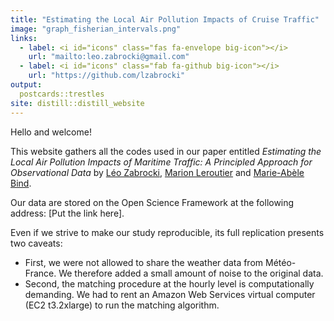 ```yaml
---
title: "Estimating the Local Air Pollution Impacts of Cruise Traffic"
image: "graph_fisherian_intervals.png"
links:
  - label: <i id="icons" class="fas fa-envelope big-icon"></i>
    url: "mailto:leo.zabrocki@gmail.com"
  - label: <i id="icons" class="fab fa-github big-icon"></i>
    url: "https://github.com/lzabrocki"
output:
  postcards::trestles
site: distill::distill_website
---
```



Hello and welcome!

This website gathers all the codes used in our paper entitled *Estimating the Local Air Pollution Impacts of Maritime Traffic: A Principled Approach for Observational Data* by [Léo Zabrocki](https://lzabrocki.github.io/), [Marion Leroutier](https://marionleroutier.weebly.com/) and [Marie-Abèle Bind](https://biostatistics.massgeneral.org/faculty/marie-abele-bind-phd/).

Our data are stored on the Open Science Framework at the following address: [Put the link here]. 

Even if we strive to make our study reproducible, its full replication presents two caveats:

* First, we were not allowed to share the weather data from Météo-France. We therefore added a small amount of noise to the original data.
* Second, the matching procedure at the hourly level is computationally demanding. We had to rent an Amazon Web Services virtual computer (EC2 t3.2xlarge) to run the matching algorithm.

